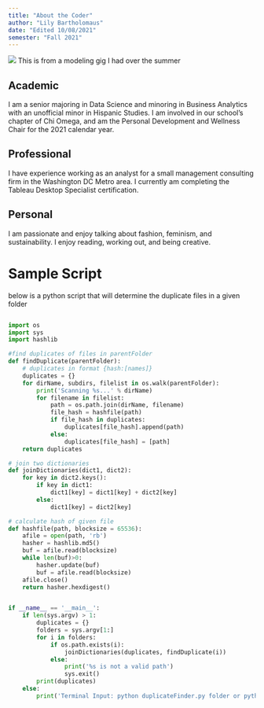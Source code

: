 ```yaml
---
title: "About the Coder"
author: "Lily Bartholomaus"
date: "Edited 10/08/2021"
semester: "Fall 2021"
---
```


![](https://github.com/lmbartholomaus/content/blob/main/IMG_3349.jpg)
This is from a modeling gig I had over the summer


## Academic
I am a senior majoring in Data Science and minoring in Business Analytics with an unofficial minor in Hispanic Studies. 
I am involved in our school's chapter of Chi Omega, and am the Personal Development and Wellness Chair for the 2021 calendar year. 
 
## Professional
I have experience working as an analyst for a small management consulting firm in the Washington DC Metro area. 
I currently am completing the Tableau Desktop Specialist certification.

## Personal
I am passionate and enjoy talking about fashion, feminism, and sustainability.
I enjoy reading, working out, and being creative.


# Sample Script
below is a python script that will determine the duplicate files in a given folder

```python

import os
import sys
import hashlib

#find duplicates of files in parentFolder
def findDuplicate(parentFolder):
    # duplicates in format {hash:[names]}
    duplicates = {}
    for dirName, subdirs, filelist in os.walk(parentFolder):
        print('Scanning %s...' % dirName)
        for filename in filelist:
            path = os.path.join(dirName, filename)
            file_hash = hashfile(path)
            if file_hash in duplicates:
                duplicates[file_hash].append(path)
            else:
                duplicates[file_hash] = [path]
    return duplicates

# join two dictionaries
def joinDictionaries(dict1, dict2):
    for key in dict2.keys():
        if key in dict1:
            dict1[key] = dict1[key] + dict2[key]
        else:
            dict1[key] = dict2[key]

# calculate hash of given file
def hashfile(path, blocksize = 65536):
    afile = open(path, 'rb')
    hasher = hashlib.md5()
    buf = afile.read(blocksize)
    while len(buf)>0:
        hasher.update(buf)
        buf = afile.read(blocksize)
    afile.close()
    return hasher.hexdigest()


if __name__ == '__main__':
    if len(sys.argv) > 1:
        duplicates = {}
        folders = sys.argv[1:]
        for i in folders:
            if os.path.exists(i):
                joinDictionaries(duplicates, findDuplicate(i))
            else:
                print('%s is not a valid path')
                sys.exit()
        print(duplicates)
    else:
        print('Terminal Input: python duplicateFinder.py folder or python duplicateFinder.py folder1 folder2 folder3')
        
 ```
